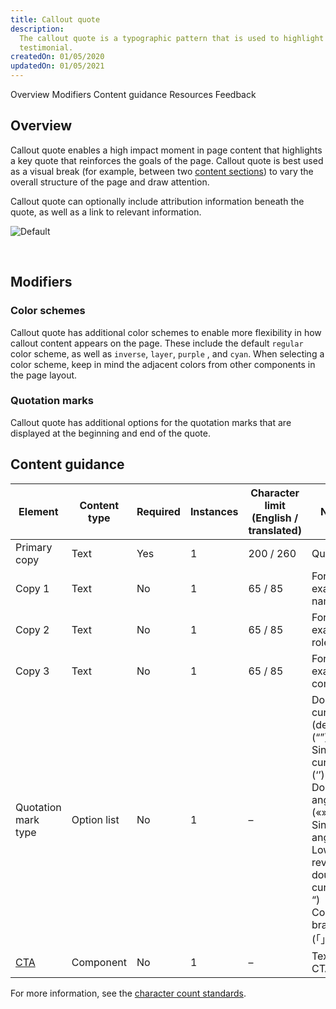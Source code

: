```yaml
---
title: Callout quote
description:
  The callout quote is a typographic pattern that is used to highlight an impactful client statement or user
  testimonial.
createdOn: 01/05/2020
updatedOn: 01/05/2021
---
```



<ComponentDescription name="Callout quote" type="layout" />

<AnchorLinks>

<AnchorLink>Overview</AnchorLink>
<AnchorLink>Modifiers</AnchorLink>
<AnchorLink>Content guidance</AnchorLink>
<AnchorLink>Resources</AnchorLink>
<AnchorLink>Feedback</AnchorLink>

</AnchorLinks>

## Overview

Callout quote enables a high impact moment in page content that highlights a key quote that reinforces the goals of the page. Callout quote is best used as a visual break (for example, between two [content sections](/components/content-section)) to vary the overall structure of the page and draw attention.

Callout quote can optionally include attribution information beneath the quote, as well as a link to relevant information.

![Default](../../images/component/callout-quote/cq-overview.png)

<br />

## Modifiers

### Color schemes

Callout quote has additional color schemes to enable more flexibility in how callout content appears on the page. These include the default `regular` color scheme, as well as `inverse`, `layer`, `purple` , and `cyan`. When selecting a color scheme, keep in mind the adjacent colors from other components in the page layout.

### Quotation marks

Callout quote has additional options for the quotation marks that are displayed at the beginning and end of the quote.

## Content guidance

| Element                                                          | Content type | Required | Instances | Character limit <br/>(English / translated) | Notes                                                                                                                                                                  |
| ---------------------------------------------------------------- | ------------ | -------- | --------- | ------------------------------------------- | ---------------------------------------------------------------------------------------------------------------------------------------------------------------------- |
| Primary copy                                                     | Text         | Yes      | 1         | 200 / 260                                   | Quote.                                                                                                                                                                 |
| Copy 1                                                           | Text         | No       | 1         | 65 / 85                                     | For example, name.                                                                                                                                                     |
| Copy 2                                                           | Text         | No       | 1         | 65 / 85                                     | For example, role.                                                                                                                                                     |
| Copy 3                                                           | Text         | No       | 1         | 65 / 85                                     | For example, company.                                                                                                                                                  |
| Quotation mark type                                              | Option list  | No       | 1         | –                                           | Double curved (default) (“”) <br/>Single curved (‘’) <br/>Double angle («») <br/>Single angle (‹›)<br/>Low high reversed double curved („ “)<br/>Corner bracket (「」) |
| [CTA](https://www.ibm.com/standards/carbon/components/cta/#text) | Component    | No       | 1         | –                                           | Text style CTA only.                                                                                                                                                   |

For more information, see the [character count standards](https://www.ibm.com/standards/carbon/guidelines/content#character-count-standards).

<ResourceLinks name="Callout quote" type="layout" />

<ComponentFooter name="Callout quote" type="layout" />
